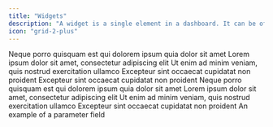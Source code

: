```yaml
---
title: "Widgets"
description: "A widget is a single element in a dashboard. It can be of the following types:"
icon: "grid-2-plus"
---
```


<CardGroup cols={3}>
  <Card title="Bar chart" icon="chart-column">
    Neque porro quisquam est qui dolorem ipsum quia dolor sit amet
  </Card>
  <Card title="Stacked bar chart" icon="bars-progress">
    Lorem ipsum dolor sit amet, consectetur adipiscing elit
  </Card>
  <Card title="Line chart" icon="chart-line">
    Ut enim ad minim veniam, quis nostrud exercitation ullamco
  </Card>
  <Card title="Area chart" icon="chart-area">
    Excepteur sint occaecat cupidatat non proident
  </Card>
  <Card title="Pie chart" icon="chart-pie">
    Excepteur sint occaecat cupidatat non proident
  </Card>
  <Card title="Radar chart" icon="chart-radar">
    Neque porro quisquam est qui dolorem ipsum quia dolor sit amet
  </Card>
  <Card title="Scatter plot chart" icon="chart-scatter">
    Lorem ipsum dolor sit amet, consectetur adipiscing elit
  </Card>
  <Card title="Metric" icon="hashtag">
    Ut enim ad minim veniam, quis nostrud exercitation ullamco
  </Card>
  <Card title="Table" icon="table">
    Excepteur sint occaecat cupidatat non proident
  </Card>
</CardGroup>

<ParamField path="param" type="string">
  An example of a parameter field
</ParamField>
